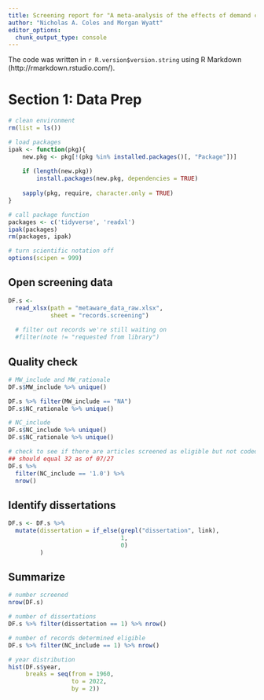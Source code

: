 ```yaml
---
title: Screening report for "A meta-analysis of the effects of demand characteristics in non-clinical research"
author: "Nicholas A. Coles and Morgan Wyatt"
editor_options: 
  chunk_output_type: console
---
```

The code was written in `r R.version$version.string` using R Markdown (http://rmarkdown.rstudio.com/).

# Section 1: Data Prep
```r
# clean environment
rm(list = ls())

# load packages
ipak <- function(pkg){
    new.pkg <- pkg[!(pkg %in% installed.packages()[, "Package"])]
    
    if (length(new.pkg)) 
        install.packages(new.pkg, dependencies = TRUE)
    
    sapply(pkg, require, character.only = TRUE)
}

# call package function
packages <- c('tidyverse', 'readxl')
ipak(packages)
rm(packages, ipak)

# turn scientific notation off
options(scipen = 999)
```

## Open screening data
```r
DF.s <- 
  read_xlsx(path = "metaware_data_raw.xlsx",
            sheet = "records.screening") 
  
  # filter out records we're still waiting on
  #filter(note != "requested from library")
```

## Quality check
```r
# MW_include and MW_rationale
DF.s$MW_include %>% unique()

DF.s %>% filter(MW_include == "NA")
DF.s$NC_rationale %>% unique()

# NC_include
DF.s$NC_include %>% unique()
DF.s$NC_rationale %>% unique()

# check to see if there are articles screened as eligible but not coded
## should equal 32 as of 07/27
DF.s %>% 
  filter(NC_include == '1.0') %>%
  nrow()
```

## Identify dissertations
```r
DF.s <- DF.s %>% 
  mutate(dissertation = if_else(grepl("dissertation", link),
                                1,
                                0)
         )
```

## Summarize
```r
# number screened
nrow(DF.s)

# number of dissertations
DF.s %>% filter(dissertation == 1) %>% nrow()

# number of records determined eligible
DF.s %>% filter(NC_include == 1) %>% nrow()

# year distribution
hist(DF.s$year,
     breaks = seq(from = 1960, 
                  to = 2022,
                  by = 2))
```
